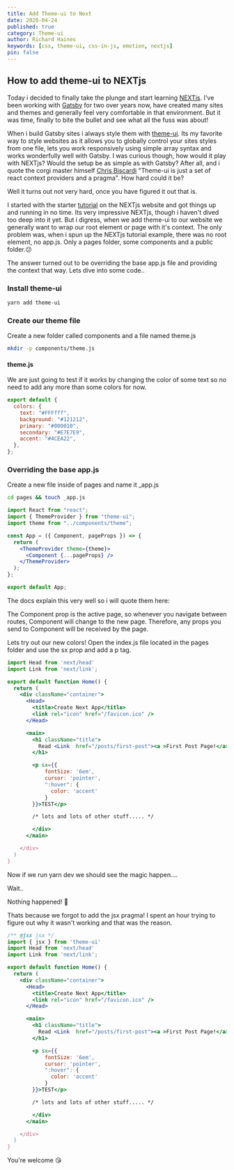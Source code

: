 ```yaml
---
title: Add Theme-ui to Next
date: 2020-04-24
published: true
category: Theme-ui
author: Richard Haines
keywords: [css, theme-ui, css-in-js, emotion, nextjs]
pin: false
---
```



## How to add theme-ui to NEXTjs

Today i decided to finally take the plunge and start learning [NEXTjs](https://nextjs.org/). I've been working with [Gatsby](https://www.gatsbyjs.org/) for two over years now, have created many sites and themes and generally feel very comfortable in that environment. But it was time, finally to bite the bullet and see what all the fuss was about!

When i build Gatsby sites i always style them with [theme-ui](https://theme-ui.com/). Its my favorite way to style websites as it allows you to globally control your sites styles from one file, lets you work responsively using simple array syntax and works wonderfully well with Gatsby. I was curious though, how would it play with NEXTjs? Would the setup be as simple as with Gatsby? After all, and i quote the corgi master himself [Chris Biscardi](https://twitter.com/chrisbiscardi) "Theme-ui is just a set of react context providers and a pragma". How hard could it be?

Well it turns out not very hard, once you have figured it out that is.

I started with the starter [tutorial](https://nextjs.org/learn/basics/create-nextjs-app) on the NEXTjs website and got things up and running in no time. Its very impressive NEXTjs, though i haven't dived too deep into it yet. But i digress, when we add theme-ui to our website we generally want to wrap our root element or page with it's context. The only problem was, when i spun up the NEXTjs tutorial example, there was no root element, no app.js. Only a pages folder, some components and a public folder.😕

The answer turned out to be overriding the base app.js file and providing the context that way. Lets dive into some code..

### Install theme-ui

```bash
yarn add theme-ui
```

### Create our theme file

Create a new folder called components and a file named theme.js

```bash
mkdir -p components/theme.js
```

#### theme.js

We are just going to test if it works by changing the color of some text so no need to add any more than some colors for now.

```js
export default {
  colors: {
    text: "#FFFfff",
    background: "#121212",
    primary: "#000010",
    secondary: "#E7E7E9",
    accent: "#4CEA22",
  },
};
```

### Overriding the base app.js

Create a new file inside of pages and name it \_app.js

```bash
cd pages && touch _app.js
```

```jsx
import React from "react";
import { ThemeProvider } from "theme-ui";
import theme from "../components/theme";

const App = ({ Component, pageProps }) => {
  return (
    <ThemeProvider theme={theme}>
      <Component {...pageProps} />
    </ThemeProvider>
  );
};

export default App;
```

The docs explain this very well so i will quote them here:

<AccentBox>
  The Component prop is the active page, so whenever you navigate between
  routes, Component will change to the new page. Therefore, any props you send
  to Component will be received by the page.
</AccentBox>

Lets try out our new colors! Open the index.js file located in the pages folder and use the sx prop and add a p tag.

```jsx
import Head from 'next/head'
import Link from 'next/link';

export default function Home() {
  return (
    <div className="container">
      <Head>
        <title>Create Next App</title>
        <link rel="icon" href="/favicon.ico" />
      </Head>

      <main>
        <h1 className="title">
          Read <Link  href="/posts/first-post"><a >First Post Page!</a></Link>
        </h1>

        <p sx={{
            fontSize: '6em',
            cursor: 'pointer',
            ":hover": {
              color: 'accent'
            }
        }}>TEST</p>

        /* lots and lots of other stuff..... */

        </div>
      </main>

    </div>
  )
}
```

Now if we run yarn dev we should see the magic happen....

Wait..

Nothing happened! 🥺

Thats because we forgot to add the jsx pragma! I spent an hour trying to figure out why it wasn't working and that was the reason.

```jsx
/** @jsx jsx */
import { jsx } from 'theme-ui'
import Head from 'next/head'
import Link from 'next/link';

export default function Home() {
  return (
    <div className="container">
      <Head>
        <title>Create Next App</title>
        <link rel="icon" href="/favicon.ico" />
      </Head>

      <main>
        <h1 className="title">
          Read <Link  href="/posts/first-post"><a >First Post Page!</a></Link>
        </h1>

        <p sx={{
            fontSize: '6em',
            cursor: 'pointer',
            ":hover": {
              color: 'accent'
            }
        }}>TEST</p>

        /* lots and lots of other stuff..... */

        </div>
      </main>

    </div>
  )
}
```

You're welcome 😘
